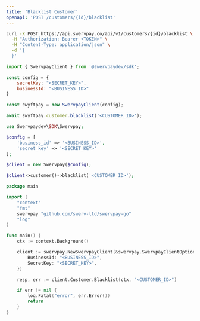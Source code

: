 ```yaml
---
title: 'Blacklist Customer'
openapi: 'POST /customers/{id}/blacklist'
---
```


<RequestExample>

```bash cURL
curl -X POST https://api.swervpay.co/api/v1/customers/{id}/blacklist \
  -H "Authorization: Bearer <TOKEN>" \
  -H "Content-Type: application/json" \
  -d '{
  }'
```

```javascript Node.js
import { SwervpayClient } from '@swervpaydev/sdk';

const config = {
    secretKey: "<SECRET_KEY>",
    businessId: "<BUSINESS_ID>"
}

const swyftpay = new SwervpayClient(config);

await swyftpay.customer.blacklist('<CUSTOMER_ID>');
```

```php PHP
use Swervpaydev\SDK\Swervpay;

$config = [
	'business_id' => '<BUSINESS_ID>',
	'secret_key' => '<SECRET_KEY>'
];

$client = new Swervpay($config);

$client->customer()->blacklist('<CUSTOMER_ID>');
```


```go Go
package main

import (
	"context"
	"fmt"
	swervpay "github.com/swerv-ltd/swervpay-go"
	"log"
)

func main() {
	ctx := context.Background()

	client := swervpay.NewSwervpayClient(&swervpay.SwervpayClientOption{
        BusinessId: "<BUSINESS_ID>",
        SecretKey: "<SECRET_KEY>",
    })

	resp, err := client.Customer.Blacklist(ctx, "<CUSTOMER_ID>")

	if err != nil {
		log.Fatal("error", err.Error())
		return
	}
}
```

</RequestExample>

